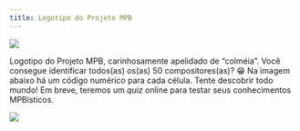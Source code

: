 ```yaml
---
title: Logotipo do Projeto MPB
---
```


![](../figs/colmeia.png)

Logotipo do Projeto MPB, carinhosamente apelidado de "colméia". Você consegue identificar todos(as) os(as) 50 compositores(as)? 😁 Na imagem abaixo há um código numérico para cada célula. Tente descobrir todo mundo! Em breve, teremos um *quiz* online para testar seus conhecimentos MPBísticos.

![](../figs/colmeia-gabarito.png)
